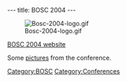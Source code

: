 ---
title: BOSC 2004
---

[[Image:Bosc-2004-logo.gif]]

[http://open-bio.org/bosc2004 BOSC 2004 website]

Some [http://gallery.open-bio.org/gallery2/v/bosc2004/ pictures] from the conference.

[[Category:BOSC]] [[Category:Conferences]]